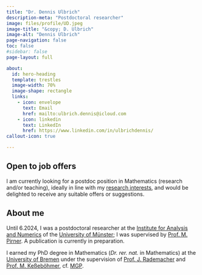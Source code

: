 ```yaml
---
title: "Dr. Dennis Ulbrich"
description-meta: "Postdoctoral researcher"
image: files/profile/UD.jpeg
image-title: "&copy; D. Ulbrich"
image-alt: "Dennis Ulbrich"
page-navigation: false
toc: false  
#sidebar: false
page-layout: full

about:
  id: hero-heading
  template: trestles
  image-width: 70%
  image-shape: rectangle
  links:
    - icon: envelope
      text: Email
      href: mailto:ulbrich.dennis@icloud.com
    - icon: linkedin
      text: LinkedIn
      href: https://www.linkedin.com/in/ulbrichdennis/
callout-icon: true

---
```


:::{#hero-heading}

## Open to job offers

I am currently looking for a postdoc position in Mathematics (research and/or teaching), ideally in line with my [research interests](https://www.dulbrich.de/research_interests_publications.html), and would be delighted to receive any suitable offers or suggestions.

## About me

Until 6.2024, I was a postdoctoral researcher at the [Institute for Analysis and Numerics](https://www.uni-muenster.de/AMM/en/institute.shtml) of the [University of Münster](https://www.uni-muenster.de/en/); I was supervised by [Prof. M. Pirner](https://www.uni-muenster.de/AMM/en/Pirner/index.shtml). A publication is currently in preparation.
  
I earned my PhD degree in Mathematics (*Dr. rer. nat.* in Mathematics) at the [University of Bremen](https://www.uni-bremen.de/en/) under the supervision of [Prof. J. Rademacher](https://www.math.uni-hamburg.de/en/forschung/bereiche/am/ang-dynamische-systeme/personen/rademacher-jens.html) and [Prof. M. Keßeböhmer](https://www.uni-bremen.de/dynsys/members/prof-dr-marc-kesseboehmer), cf. [MGP](https://www.mathgenealogy.org/id.php?id=277103). 


:::



